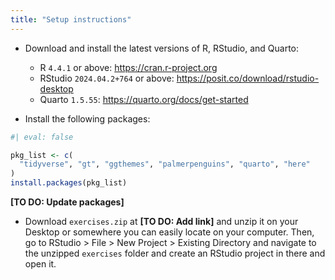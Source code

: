 ```yaml
---
title: "Setup instructions"
---
```


-   Download and install the latest versions of R, RStudio, and Quarto:

    -   R `4.4.1` or above: <https://cran.r-project.org>
    -   RStudio `2024.04.2+764` or above: <https://posit.co/download/rstudio-desktop>
    -   Quarto `1.5.55`: <https://quarto.org/docs/get-started>

-   Install the following packages:

```r
#| eval: false

pkg_list <- c(
  "tidyverse", "gt", "ggthemes", "palmerpenguins", "quarto", "here"
)
install.packages(pkg_list)
```

**[TO DO: Update packages]** 

-   Download `exercises.zip` at **[TO DO: Add link]** and unzip it on your Desktop or somewhere you can easily locate on your computer. Then, go to RStudio \> File \> New Project \> Existing Directory and navigate to the unzipped `exercises` folder and create an RStudio project in there and open it.
